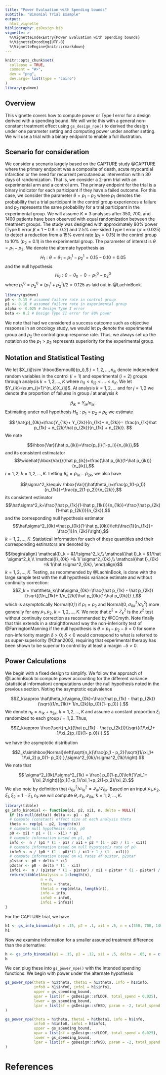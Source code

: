 ```yaml
---
title: "Power Evaluation with Spending bounds"
subtitle: "Binomial Trial Example"
output:
  html_vignette
bibliography: gsDesign.bib
vignette: >
  %\VignetteIndexEntry{Power Evaluation with Spending bounds}
  %\VignetteEncoding{UTF-8}
  %\VignetteEngine{knitr::rmarkdown}
---
```


```r
knitr::opts_chunk$set(
  collapse = TRUE,
  comment = "#>",
  dev = "png", 
  dev.args= list(type = "cairo")
)
library(gsdmvn)
```


## Overview

This vignette covers how to compute power or Type I error for a design derived with a spending bound. 
We will write this with a general non-constant treatment effect using `gs_design_npe()` to derived the design under one parameter setting and computing power under another setting.
We will use a trial with a binary endpoint to enable a full illustration.


## Scenario for consideration

We consider a scenario largely based on the CAPTURE study @CAPTURE where the primary endpoint was a composite of death, acute myocardial infarction or the need for recurrent percutaneous intervention within 30 days of randomization.
That is, we consider a 2-arm trial with an experimental arm and a control arm.
The primary endpoint for the trial is a binary indicator for each participant if they have a failed outcome. 
For this case, we consider the parameter $\theta = p_1 - p _2$ where $p_1$ denotes the probability that a trial participant in the control group experiences a failure and $p_2$ represents the same probability for a trial participant in the experimental group. 
We will assume $K=3$ analyses after 350, 700, and 1400 patients have been observed with equal randomization between the treatment groups. 
The study was designed with approximately 80% power (Type II error $\beta = 1 - 0.8 = 0.2$) and 2.5% one-sided Type I error ($\alpha = 0.025$) to detect a reduction from a 15% event rate ($p_1 = 0.15$) in the control group to 10% ($p_2 = 0.1$) in the experimental group.
The parameter of interest is $\theta = p_1 - p_2$. We denote the alternate hypothesis as 
$$H_1: \theta = \theta_1= p_1^1 - p_2^1 = 0.15 - 0.10 = 0.05$$ and the null hypothesis
$$H_0: \theta = \theta_0 = 0 = p_1^0 - p_2^0$$ where $p^0_1 = p^0_2= (p_1^1+p_2^1)/2 = 0.125$ 
as laid out in @LachinBook. 



```r
library(gsdmvn)
p0 <- 0.15 # assumed failure rate in control group
p1 <- 0.10 # assumed failure rate in experimental group
alpha <- 0.025 # Design Type I error
beta <- 0.2 # Design Type II error for 80% power
```

We note that had we considered a success outcome such as objective response in an oncology study, we would let $p_1$ denote the experimental group and $p_2$ the control group response rate.
Thus, we always set up the notation so the $p_1>p_2$ represents superiority for the experimental group.

## Notation and Statistical Testing

We let $X_{ij}\sim \hbox{Bernoulli}(p_i),$ $j=1,2,\ldots,n_{ik}$ denote independent random variables in the control ($i=1$) and experimental ($i=2$) groups through analysis $k=1,2,\ldots,K$ where $n_{i1} < n_{i2}<\ldots<n_K$.
We let $Y_{ik}=\sum_{j=1}^{n_k}X_{ij}$.
At analysis $k=1,2,\ldots$ and for $j=1,2$ we denote the proportion of failures in group $i$ at analysis $k$

$$ \hat{p}_{ik}=Y_{ik}/n_{ik}.$$
Estimating under null hypothesis $H_0: p_1=p_2\equiv  p_0$ we estimate

$$ \hat{p}_{0k}=\frac{Y_{1k}+ Y_{2k}}{n_{1k}+ n_{2k}}=
\frac{n_{1k}\hat p_{1k} + n_{2k}\hat p_{2k}}{n_{1k} + n_{2k}}. $$
We note

$$\hbox{Var}(\hat p_{ik})=\frac{p_{i}(1-p_i)}{n_{ik}},$$
and its consistent estimatator
$$\widehat{\hbox{Var}}(\hat p_{ik})=\frac{\hat p_{ik}(1-\hat p_{ik})}{n_{ik}},$$
$i=1,2$, $k=1,2,\ldots,K$.
Letting $\hat\theta_k=\hat p_{1k}-\hat p_{2k},$ we also have

$$\sigma^2_k\equiv \hbox{Var}(\hat\theta_i)=\frac{p_1(1-p_1)}{n_{1k}}+\frac{p_2(1-p_2)}{n_{2k}},$$
its consistent estimator 
$$\hat\sigma^2_k=\frac{\hat p_{1k}(1-\hat p_{1k})}{n_{1k}}+\frac{\hat p_{2k}(1-\hat p_{2k})}{n_{2k}},$$
and the corresponding null hypothesis estimator
$$\hat\sigma^2_{0k}=\hat p_{0k}(1-\hat p_{0k})\left(\frac{1}{n_{1k}}+ \frac{1}{n_{2k}}\right),$$
$k=1,2,\ldots,K$. Statistical information for each of these quantities and their corresponding estimators are denoted by

$$\begin{align}
\mathcal{I}_k = &1/\sigma^2_k,\\
\mathcal{\hat I}_k = &1/\hat \sigma^2_k,\\
\mathcal{I}_{0k} =& 1/ \sigma^2_{0k},\\
\mathcal{\hat I}_{0k} =& 1/\hat \sigma^2_{0k},
\end{align}$$
$k=1,2,\ldots,K$. 
Testing, as recommended by @LachinBook, is done with the large sample test with the null hypothesis variance estimate and without continuity correction:
$$Z_k = \hat\theta_k/\hat\sigma_{0k}=\frac{\hat p_{1k} - \hat p_{2k}}{\sqrt{(1/n_{1k}+ 1/n_{2k})\hat p_{0k}(1-\hat p_{0k})} },$$
which is asymptotically Normal(0,1) if $p_1=p_2$ and Normal(0, $\sigma_{0k}^2/\sigma_k^2$) more generally for any $p_1, p_2$, $k=1,2,\ldots,K$.
We note that $\chi^2=Z^2_k$ is the $\chi^2$ test without continuity correction as recommended by @CCmyth. 
Note finally that this extends in a straightforward way the non-inferiority test of @FarringtonManning if the null hypothesis is $\theta = p_1 - p_2 - \delta = 0$ for some non-inferiority margin $\delta > 0$; $\delta < 0$ would correspond to what is referred to as super-superiority @Chan2002, requiring that experimental therapy has been shown to be superior to control by at least a margin $-\delta>0$.

## Power Calculations

We begin with a fixed design to simplify.
We follow the approach of @LachinBook to compute power accounting for the different variance (statistical information) computations under the null hypothesis noted in the previous section.
Noting the asymptotic equivalence

$$Z_k\approx \hat\theta_k/\sigma_{0k}=\frac{\hat p_{1k} - \hat p_{2k}}{\sqrt{(1/n_{1k}+ 1/n_{2k})p_{0}(1- p_0)} }.$$
We denote $n_k=n_{1k}+n_{2k},$ $k=1,2,\ldots, K$ and assume a constant proportion $\xi_i$ randomized to each group $i=1,2.$ Thus, 

$$Z_k\approx \frac{\sqrt{n_k}(\hat p_{1k} - \hat p_{2k})}{\sqrt{(1/\xi_1+ 1/\xi_2)p_{0}(1- p_0)} }.$$

we have the asymptotic distribution

$$Z_k\sim\hbox{Normal}\left(\sqrt{n_k}\frac{p_1 - p_2}{\sqrt{(1/\xi_1+ 1/\xi_2) p_0(1- p_0)} },\sigma^2_{0k}/\sigma^2_{1k}\right).$$
We note that 

$$ \sigma^2_{0k}/\sigma^2_{1k} = \frac{ p_0(1-p_0)\left(1/\xi_1+ 1/\xi_2\right)}{p_1(1-p_1)/\xi_1+p_2(1-p_2)/\xi_2}.$$ 
We also note by definition that $\sigma^2_{0k}/\sigma^2_{1k}=\mathcal I_k/\mathcal I_{0k}.$
Based on an input $p_1, p_2, \xi_1, \xi_2 = 1-\xi_1, n_k$ we will compute $\theta, \mathcal{I}_k, \mathcal{I}_{0k}$, $k=1,2,\ldots,K$.


```r
library(tibble)
gs_info_binomial <- function(p1, p2, xi1, n, delta = NULL){
  if (is.null(delta)) delta <- p1 - p2
  # Compute (constant) effect size at each analysis theta
  theta <- rep(p1 - p2, length(n))
  # compute null hypothesis rate, p0
  p0 <- xi1 * p1 + (1 - xi1) * p2
  # compute information based on p1, p2
  info <-  n / (p1 * (1 - p1) / xi1 + p2 * (1 - p2) / (1 - xi1))
  # compute information based on null hypothesis rate of p0
  info0 <- n / (p0 * (1 - p0)*(1 / xi1 + 1 / (1 - xi1)))
  # compute information based on H1 rates of p1star, p2star
  p1star <- p0 + delta * xi1
  p2star <- p0 - delta * (1 - xi1)
  info1 <-  n / (p1star * (1 - p1star) / xi1 + p2star * (1 - p2star) / (1 - xi1))
  return(tibble(Analysis = 1:length(n),
                n = n,
                theta = theta,
                theta1 = rep(delta, length(n)),
                info = info,
                info0 = info0,
                info1 = info1))
}
```


For the CAPTURE trial, we have 


```r
h1 <- gs_info_binomial(p1 = .15, p2 = .1, xi1 = .5, n = c(350, 700, 1400))
h1
```

Now we examine information for a smaller assumed treatment difference than the alternative:

```r
h <- gs_info_binomial(p1 = .15, p2 = .12, xi1 = .5, delta = .05, n = c(350, 700, 1400))
h
```

We can plug these into `gs_power_npe()` with the intended spending functions.
We begin with power under the alternate hypothesis

```r
gs_power_npe(theta = h1$theta, theta1 = h1$theta, info = h1$info,
             info0 = h1$info0, info1 = h1$info1,
             upper = gs_spending_bound,
             upar = list(sf = gsDesign::sfLDOF, total_spend = 0.025),
             lower = gs_spending_bound,
             lpar = list(sf = gsDesign::sfHSD, param = -2, total_spend = 0.2)
)
```

```r
gs_power_npe(theta = h$theta, theta1 = h$theta1, info = h$info,
             info0 = h$info0, info1 = h$info1,
             upper = gs_spending_bound,
             upar = list(sf = gsDesign::sfLDOF, total_spend = 0.025),
             lower = gs_spending_bound,
             lpar = list(sf = gsDesign::sfHSD, param = -2, total_spend = 0.2)
)
```

# References
